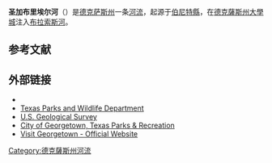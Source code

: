 {{Infobox river
  | name              = San Gabriel River<br>圣加布里埃尔河
  | image             = 2007Flood.jpg
  | image_size        = 300px
  | image_caption     = 2007年夏季的洪水
  | source1_location  = Confluence of North Fork and<br />South Fork San Gabriel<br />（德克萨斯州[[伯尼特縣_(德克薩斯州)|伯尼特縣]]）
  | mouth_location    = [[布拉索斯河|布拉索斯河]]，[[德克萨斯州|德克萨斯州]]
  | basin_countries   = [[美国|美国]]
  | progression       = 
  | length            = 
  | source1_elevation = 
  | mouth_elevation   = 
  | discharge1_avg    = 
  | basin_size        = 
  | river_system      =
  | tributaries_left  =
  | tributaries_right =
}}
{{Otheruses|subject = [[德克萨斯州|德克萨斯州]]的一条河流|other =  英文同为 '''San Gabriel River''' 的一条[[加利福尼亚州|加利福尼亚州]]河流|圣盖博河|disambig = 無}}
'''圣加布里埃尔河'''（{{lang-en|San Gabriel River}}）是[[德克萨斯州|德克萨斯州]]一条[[河流|河流]]，起源于[[伯尼特縣_(德克薩斯州)|伯尼特縣]]，在[[大學城_(德克薩斯州)|德克薩斯州大學城]]注入[[布拉索斯河|布拉索斯河]]。

==参考文献==
{{reflist}}
==外部链接==
* {{Handbook of Texas|id=rns08|name=San Gabriel River}}
* [http://www.tpwd.state.tx.us/publications/pwdpubs/pwd_rp_t3200_1047/23_c_tx_san_gabriel_san_marcos.phtml Texas Parks and Wildlife Department] {{Wayback|url=http://www.tpwd.state.tx.us/publications/pwdpubs/pwd_rp_t3200_1047/23_c_tx_san_gabriel_san_marcos.phtml |date=20141129225859 }}
* [http://www.usgs.gov/ U.S. Geological Survey] {{Wayback|url=http://www.usgs.gov/ |date=20130601175947 }}
* [https://web.archive.org/web/20190804195750/http://parks.georgetown.org/ City of Georgetown, Texas Parks & Recreation]
* [https://web.archive.org/web/20191105051736/https://visit.georgetown.org/ Visit Georgetown - Official Website]

{{commons category|San Gabriel River (Texas)}}

[[Category:德克薩斯州河流|Category:德克薩斯州河流]]